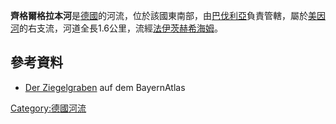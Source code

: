 {{Onesource|time=2020-12-19T08:09:51+00:00}}
{{Coord|49.822776|N|9.873192|E|display=title}}

'''齊格爾格拉本河'''是[[德國|德國]]的河流，位於該國東南部，由[[巴伐利亞|巴伐利亞]]負責管轄，屬於[[美因河|美因河]]的右支流，河道全長1.6公里，流經[[法伊茨赫希海姆|法伊茨赫希海姆]]。

==參考資料==
* [http://geoportal.bayern.de/bayernatlas/default?lon=4347625.0&lat=5523004.0&zoom=11&base=951 Der Ziegelgraben] auf dem BayernAtlas

{{Germany-geo-stub}}
[[Category:德國河流|Category:德國河流]]